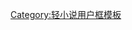 {{Userbox
  |border-c = #000000
  |border-s = 1
  |id-c     = #ffffff
  |id-s     = 16
  |id-fc    = #ff0000
  |info-c   = #ffffff
  |info-s   = 10
  |info-fc  = #ff0000
  |id       = S
  |info     = 這個用戶患有'''[[灼眼的夏娜|釘宮病S型]]'''。
}}

[[Category:喜欢灼眼的夏娜动画的维基人|{{PAGENAME}}]]
<noinclude>[[Category:轻小说用户框模板]]</noinclude>